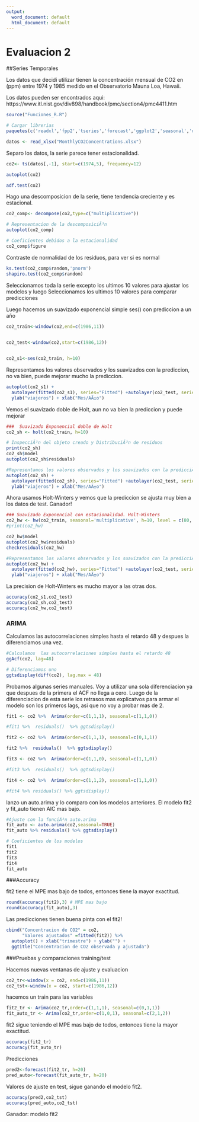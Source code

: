 ---
output:
  word_document: default
  html_document: default
---
# Evaluacion 2

##Series Temporales

Los datos que decidi utilizar tienen la concentración mensual de CO2 en (ppm) entre 1974 y 1985 medido en el Observatorio Mauna Loa, Hawaii.

Los datos pueden ser encontrados aqui: https://www.itl.nist.gov/div898/handbook/pmc/section4/pmc4411.htm

```{r}
source("Funciones_R.R")

# Cargar librerias
paquetes(c('readxl','fpp2','tseries','forecast','ggplot2','seasonal','descomponer','TSA'))

datos <- read_xlsx("MonthlyCO2Concentrations.xlsx")
```

Separo los datos, la serie parece tener estacionalidad.

```{r}
co2<- ts(datos[,-1], start=c(1974,5), frequency=12)

autoplot(co2)

adf.test(co2)
```

Hago una descomposicion de la serie, tiene tendencia creciente y es estacional.

```{r}

co2_comp<- decompose(co2,type=c("multiplicative"))

# Representacion de la descomposiciÃ³n
autoplot(co2_comp)

# Coeficientes debidos a la estacionalidad 
co2_comp$figure
```

Contraste de normalidad de los residuos, para ver si es normal

```{r}
ks.test(co2_comp$random,'pnorm') 
shapiro.test(co2_comp$random)
```

Seleccionamos toda la serie excepto los ultimos 10 valores para ajustar los modelos y luego Seleccionamos los ultimos 10 valores para comparar predicciones

Luego hacemos un suavizado exponencial simple ses() con prediccion a un año

```{r}
co2_train<-window(co2,end=c(1986,11))

 
co2_test<-window(co2,start=c(1986,12))


co2_s1<-ses(co2_train, h=10)
```

Representamos los valores observados y los suavizados con la prediccion, no va bien, puede mejorar mucho la prediccion.

```{r}
autoplot(co2_s1) +
  autolayer(fitted(co2_s1), series="Fitted") +autolayer(co2_test, series="actual") +
  ylab("viajeros") + xlab("Mes/AÃ±o")
```

Vemos el suavizado doble de Holt, aun no va bien la prediccion y puede mejorar

```{r include=FALSE}
###  Suavizado Exponencial doble de Holt 
co2_sh <- holt(co2_train, h=10)

# InspecciÃ³n del objeto creado y DistribuciÃ³n de residuos
print(co2_sh)
co2_sh$model
autoplot(co2_sh$residuals)
```

```{r}
#Representamos los valores observados y los suavizados con la predicciÃ³n 
autoplot(co2_sh) +
  autolayer(fitted(co2_sh), series="Fitted") +autolayer(co2_test, series="actual") +
  ylab("viajeros") + xlab("Mes/AÃ±o")
```

Ahora usamos Holt-Winters y vemos que la prediccion se ajusta muy bien a los datos de test. Ganador!

```{r}
### Suavizado Exponencial con estacionalidad. Holt-Winters
co2_hw <- hw(co2_train, seasonal='multiplicative', h=10, level = c(80, 95))
#print(co2_hw)

co2_hw$model
autoplot(co2_hw$residuals)
checkresiduals(co2_hw)

#Representamos los valores observados y los suavizados con la predicciÃ³n 
autoplot(co2_hw) +
  autolayer(fitted(co2_hw), series="Fitted") +autolayer(co2_test, series="actual") +
  ylab("viajeros") + xlab("Mes/AÃ±o")
```

La precision de Holt-Winters es mucho mayor a las otras dos.

```{r}

accuracy(co2_s1,co2_test)
accuracy(co2_sh,co2_test)
accuracy(co2_hw,co2_test)
```

### ARIMA

Calculamos las autocorrelaciones simples hasta el retardo 48 y despues la diferenciamos una vez.


```{r}
#Calculamos  las autocorrelaciones simples hasta el retardo 48
ggAcf(co2, lag=48)

# Diferenciamos uno
ggtsdisplay(diff(co2), lag.max = 48)
```

Probamos algunas series manuales. Voy a utilizar una sola diferenciacion ya que despues de la primera el ACF no llega a cero. Luego de la diferenciacion de esta serie los retrasos mas explicatvos para armar el modelo son los primeros lags, asi que no voy a probar mas de 2.

```{r}
fit1 <- co2 %>%  Arima(order=c(1,1,1), seasonal=c(1,1,0)) 

#fit1 %>%  residuals()  %>% ggtsdisplay()

fit2 <- co2 %>%  Arima(order=c(1,1,1), seasonal=c(0,1,1)) 

fit2 %>%  residuals()  %>% ggtsdisplay()

fit3 <- co2 %>%  Arima(order=c(1,1,0), seasonal=c(1,1,0)) 

#fit3 %>%  residuals()  %>% ggtsdisplay()

fit4 <- co2 %>%  Arima(order=c(1,1,2), seasonal=c(1,1,0)) 

#fit4 %>% residuals() %>% ggtsdisplay()
```


lanzo un auto.arima y lo comparo con los modelos anteriores. El modelo fit2 y fit_auto tienen AIC mas bajo.

```{r}
#Ajuste con la funciÃ³n auto.arima
fit_auto <- auto.arima(co2,seasonal=TRUE)
fit_auto %>% residuals() %>% ggtsdisplay()

# Coeficientes de los modelos
fit1
fit2
fit3
fit4
fit_auto
```

###Accuracy

fit2 tiene el MPE mas bajo de todos, entonces tiene la mayor exactitud.

```{r}
round(accuracy(fit2),3) # MPE mas bajo
round(accuracy(fit_auto),3)
```

Las predicciones tienen buena pinta con el fit2!

```{r}
cbind("Concentracion de CO2" = co2,
      "Valores ajustados" =fitted(fit2)) %>%
  autoplot() + xlab("trimestre") + ylab("") +
  ggtitle("Concentracion de CO2 observada y ajustada")
```

###Pruebas y comparaciones training/test

Hacemos nuevas ventanas de ajuste y evaluacion 

```{r}
co2_tr<-window(x = co2, end=c(1986,11))
co2_tst<-window(x = co2, start=c(1986,12))
```

hacemos un train para las variables

```{r}
fit2_tr <- Arima(co2_tr,order=c(1,1,1), seasonal=c(0,1,1)) 
fit_auto_tr <- Arima(co2_tr,order=c(1,0,1), seasonal=c(2,1,2)) 
```

fit2 sigue teniendo el MPE mas bajo de todos, entonces tiene la mayor exactitud.

```{r}
accuracy(fit2_tr) 
accuracy(fit_auto_tr)
```

Predicciones 

```{r}
pred2<-forecast(fit2_tr, h=20)
pred_auto<-forecast(fit_auto_tr, h=20)
```

Valores de ajuste en test, sigue ganando el modelo fit2.

```{r}
accuracy(pred2,co2_tst)
accuracy(pred_auto,co2_tst)
```

Ganador: modelo fit2

